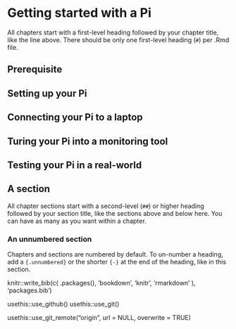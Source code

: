 # Getting started with a Pi

All chapters start with a first-level heading followed by your chapter title, like the line above. There should be only one first-level heading (`#`) per .Rmd file.

## Prerequisite
## Setting up your Pi
## Connecting your Pi to a laptop
## Turing your Pi into a monitoring tool
## Testing your Pi in a real-world


## A section

All chapter sections start with a second-level (`##`) or higher heading followed by your section title, like the sections above and below here. You can have as many as you want within a chapter.

### An unnumbered section {-}

Chapters and sections are numbered by default. To un-number a heading, add a `{.unnumbered}` or the shorter `{-}` at the end of the heading, like in this section.

knitr::write_bib(c(
  .packages(), 'bookdown', 'knitr', 'rmarkdown'
), 'packages.bib')

usethis::use_github()
usethis::use_git()

usethis::use_git_remote("origin", url = NULL, overwrite = TRUE)
